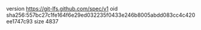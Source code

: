 version https://git-lfs.github.com/spec/v1
oid sha256:557bc27c1fe164f6e29ed032235f0433e246b8005abdd083cc4c420ee1747c93
size 4837
